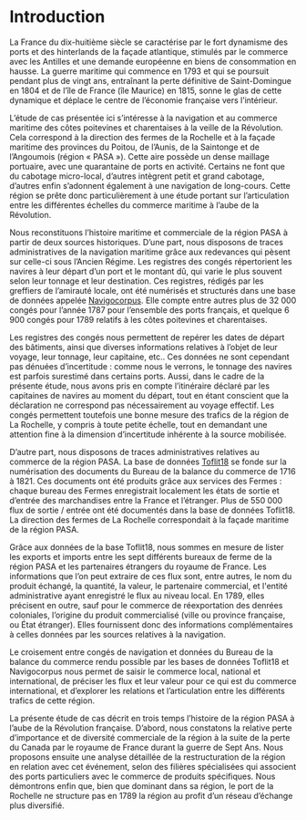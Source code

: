 

# Introduction

<Caller id="intro-provinces" />

La France du dix-huitième siècle se caractérise par le fort dynamisme des ports et des hinterlands de la façade atlantique, stimulés par le commerce avec les Antilles et une demande européenne en biens de consommation en hausse. La guerre maritime qui commence en 1793 et qui se poursuit pendant plus de vingt ans, entraînant la perte définitive de Saint-Domingue en 1804 et de l’île de France (île Maurice) en 1815, sonne le glas de cette dynamique et déplace le centre de l’économie française vers l’intérieur. 

L’étude de cas présentée ici s’intéresse à la navigation et au commerce maritime des côtes poitevines et charentaises à la veille de la Révolution. Cela correspond à la direction des fermes de la Rochelle et à la façade maritime des provinces du Poitou, de l’Aunis, de la Saintonge et de l’Angoumois (région « PASA »). Cette aire possède un dense maillage portuaire, avec une quarantaine de ports en activité. Certains ne font que du cabotage micro-local, d’autres intègrent petit et grand cabotage, d’autres enfin s’adonnent également à une navigation de long-cours. Cette région se prête donc particulièrement à une étude portant sur l’articulation entre les différentes échelles du commerce maritime à l’aube de la Révolution. 

<Caller id="intro-ports" />

Nous reconstituons l’histoire maritime et commerciale de la région PASA à partir de deux sources historiques. D’une part, nous disposons de traces administratives de la navigation maritime grâce aux redevances qui pèsent sur celle-ci sous l’Ancien Régime. Les registres des congés répertorient les navires à leur départ d’un port et le montant dû, qui varie le plus souvent selon leur tonnage et leur destination. Ces registres, rédigés par les greffiers de l’amirauté locale, ont été numérisés et structurés dans une base de données appelée <a href="http://navigocorpus.org/" target="blank" rel="noopener noreferrer">Navigocorpus</a>. Elle compte entre autres plus de 32 000 congés pour l’année 1787 pour l’ensemble des ports français, et quelque 6 900 congés pour 1789 relatifs à les côtes poitevines et charentaises.

Les registres des congés nous permettent de repérer les dates de départ des bâtiments, ainsi que diverses informations relatives à l’objet de leur voyage, leur tonnage, leur capitaine, etc.. Ces données ne sont cependant pas dénuées d’incertitude : comme nous le verrons, le tonnage des navires est parfois surestimé dans certains ports. Aussi, dans le cadre de la présente étude, nous avons pris en compte l’itinéraire déclaré par les capitaines de navires au moment du départ, tout en étant conscient que la déclaration ne correspond pas nécessairement au voyage effectif. Les congés permettent toutefois une bonne mesure des trafics de la région de La Rochelle, y compris à toute petite échelle, tout en demandant une attention fine à la dimension d’incertitude inhérente à la source mobilisée.

<Caller id="intro-bureaux" />

D’autre part, nous disposons de traces administratives relatives au commerce de la région PASA. La base de données <a href="http://toflit18.medialab.sciences-po.fr/%23/home" target="blank" rel="noopener noreferrer">Toflit18</a> se fonde sur la numérisation des documents du Bureau de la balance du commerce de 1716 à 1821. Ces documents ont été produits grâce aux services des Fermes : chaque bureau des Fermes enregistrait localement les états de sortie et d’entrée des marchandises entre la France et l’étranger. Plus de 550 000 flux de sortie / entrée ont été documentés dans la base de données Toflit18. La direction des fermes de La Rochelle correspondait à la façade maritime de la région PASA.

Grâce aux données de la base Toflit18, nous sommes en mesure de lister les exports et imports entre les sept différents bureaux de ferme de la région PASA et les partenaires étrangers du royaume de France. Les informations que l’on peut extraire de ces flux sont, entre autres, le nom du produit échangé, la quantité, la valeur, le partenaire commercial, et l'entité administrative ayant enregistré le flux au niveau local. En 1789, elles précisent en outre, sauf pour le commerce de réexportation des denrées coloniales, l’origine du produit commercialisé (ville ou province française, ou État étranger). Elles fournissent donc des informations complémentaires à celles données par les sources relatives à la navigation.

<div className="centered-part"><div className="centered-part-contents">

<Caller />

Le croisement entre congés de navigation et données du Bureau de la balance du commerce rendu possible par les bases de données Toflit18 et Navigocorpus nous permet de saisir le commerce local, national et international, de préciser les flux et leur valeur pour ce qui est du commerce international, et d’explorer les relations et l’articulation entre les différents trafics de cette région.

La présente étude de cas décrit en trois temps l’histoire de la région PASA à l’aube de la Révolution française. D’abord, nous constatons la relative perte d’importance et de diversité commerciale de la région à la suite de la perte du Canada par le royaume de France durant la guerre de Sept Ans. Nous proposons ensuite une analyse détaillée de la restructuration de la région en relation avec cet événement, selon des filières spécialisées qui associent des ports particuliers avec le commerce de produits spécifiques. Nous démontrons enfin que, bien que dominant dans sa région, le port de la Rochelle ne structure pas en 1789 la région au profit d’un réseau d’échange plus diversifié.



</div></div>